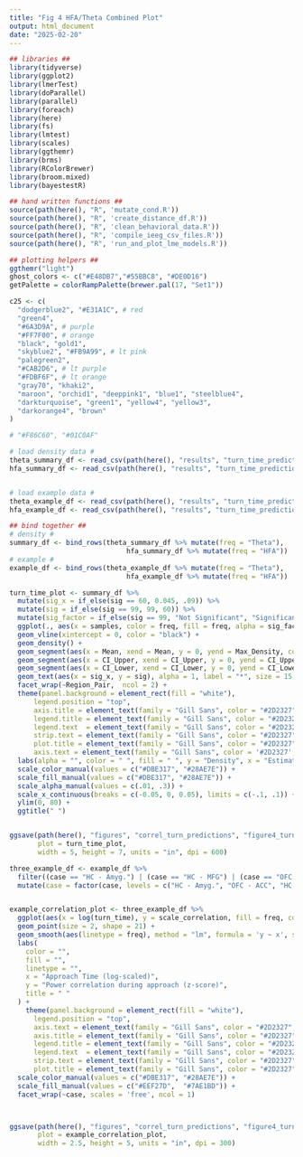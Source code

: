 ```yaml
---
title: "Fig 4 HFA/Theta Combined Plot"
output: html_document
date: "2025-02-20"
---
```


```r
## libraries ##
library(tidyverse)
library(ggplot2)
library(lmerTest)
library(doParallel)
library(parallel)
library(foreach)
library(here)
library(fs)
library(lmtest)
library(scales)
library(ggthemr)
library(brms)
library(RColorBrewer)
library(broom.mixed)
library(bayestestR)

## hand written functions ##
source(path(here(), "R", 'mutate_cond.R'))
source(path(here(), "R", 'create_distance_df.R'))
source(path(here(), "R", 'clean_behavioral_data.R'))
source(path(here(), "R", 'compile_ieeg_csv_files.R'))
source(path(here(), "R", 'run_and_plot_lme_models.R'))

## plotting helpers ##
ggthemr("light")
ghost_colors <- c("#E48DB7","#55BBC8", "#DE0D16")
getPalette = colorRampPalette(brewer.pal(17, "Set1"))

c25 <- c(
  "dodgerblue2", "#E31A1C", # red
  "green4",
  "#6A3D9A", # purple
  "#FF7F00", # orange
  "black", "gold1",
  "skyblue2", "#FB9A99", # lt pink
  "palegreen2",
  "#CAB2D6", # lt purple
  "#FDBF6F", # lt orange
  "gray70", "khaki2",
  "maroon", "orchid1", "deeppink1", "blue1", "steelblue4",
  "darkturquoise", "green1", "yellow4", "yellow3",
  "darkorange4", "brown"
)

# "#F86C60", "#01C0AF"
```


```r

# load density data #
theta_summary_df <- read_csv(path(here(), "results", "turn_time_prediction", "theta_model_results_summary_plot_df.csv"))
hfa_summary_df <- read_csv(path(here(), "results", "turn_time_prediction", "hfa_model_results_summary_plot_df.csv"))


# load example data #
theta_example_df <- read_csv(path(here(), "results", "turn_time_prediction", "theta_example_correlation_df.csv"))
hfa_example_df <- read_csv(path(here(), "results", "turn_time_prediction", "hfa_example_correlation_df.csv"))

```

```r

## bind together ##
# density #
summary_df <- bind_rows(theta_summary_df %>% mutate(freq = "Theta"),
                             hfa_summary_df %>% mutate(freq = "HFA")) 
# example #
example_df <- bind_rows(theta_example_df %>% mutate(freq = "Theta"),
                             hfa_example_df %>% mutate(freq = "HFA"))

```


```r



turn_time_plot <- summary_df %>%
  mutate(sig_x = if_else(sig == 60, 0.045, .09)) %>%
  mutate(sig = if_else(sig == 99, 99, 60)) %>%
  mutate(sig_factor = if_else(sig == 99, "Not Significant", "Significant")) %>%
  ggplot(., aes(x = samples, color = freq, fill = freq, alpha = sig_factor)) +
  geom_vline(xintercept = 0, color = "black") +
  geom_density() +
  geom_segment(aes(x = Mean, xend = Mean, y = 0, yend = Max_Density, color = freq, alpha = sig_factor), linewidth = 1, linetype = "dotdash") +
  geom_segment(aes(x = CI_Upper, xend = CI_Upper, y = 0, yend = CI_Upper_Density, color = freq, alpha = sig_factor),  linewidth = 1) +
  geom_segment(aes(x = CI_Lower, xend = CI_Lower, y = 0, yend = CI_Lower_Density, color = freq, alpha = sig_factor),  linewidth = 1) +
  geom_text(aes(x = sig_x, y = sig), alpha = 1, label = "*", size = 15, show.legend = FALSE, check_overlap = T) +
  facet_wrap(~Region_Pair,  ncol = 2) +
  theme(panel.background = element_rect(fill = "white"), 
      legend.position = "top",
      axis.title = element_text(family = "Gill Sans", color = "#2D2327", size = 13),
      legend.title = element_text(family = "Gill Sans", color = "#2D2327", size = 11),
      legend.text  = element_text(family = "Gill Sans", color = "#2D2327", size = 11),
      strip.text = element_text(family = "Gill Sans", color = "#2D2327", size = 10, face = 'bold'),
      plot.title = element_text(family = "Gill Sans", color = "#2D2327", size = 13, margin = margin(b = 5)),
      axis.text = element_text(family = "Gill Sans", color = '#2D2327', size = 9)) +
  labs(alpha = "", color = " ", fill = " ", y = "Density", x = "Estimated Beta Coefficient (a.u.)") +
  scale_color_manual(values = c("#DBE317", "#28AE7E")) +
  scale_fill_manual(values = c("#DBE317", "#28AE7E")) +
  scale_alpha_manual(values = c(.01, .3)) +
  scale_x_continuous(breaks = c(-0.05, 0, 0.05), limits = c(-.1, .1)) + 
  ylim(0, 80) + 
  ggtitle(" ")


ggsave(path(here(), "figures", "correl_turn_predictions", "figure4_turn_time_posterior_dist_combined_plot.png"), 
       plot = turn_time_plot, 
       width = 5, height = 7, units = "in", dpi = 600)

```


```r

three_example_df <- example_df %>%
  filter((case == "HC - Amyg.") | (case == "HC - MFG") | (case == "OFC - ACC") ) %>%
  mutate(case = factor(case, levels = c("HC - Amyg.", "OFC - ACC", "HC - MFG"))) 


example_correlation_plot <- three_example_df %>%
  ggplot(aes(x = log(turn_time), y = scale_correlation, fill = freq, color = freq)) +
  geom_point(size = 2, shape = 21) +
  geom_smooth(aes(linetype = freq), method = "lm", formula = 'y ~ x', se = FALSE, color = "#2D2327", size = .5) +
  labs(
    color = "",
    fill = "",
    linetype = "",
    x = "Approach Time (log-scaled)",
    y = "Power correlation during approach (z-score)",
    title = " "
  ) +
    theme(panel.background = element_rect(fill = "white"), 
      legend.position = "top",
      axis.text = element_text(family = "Gill Sans", color = "#2D2327", size = 9),
      axis.title = element_text(family = "Gill Sans", color = "#2D2327", size = 10),
      legend.title = element_text(family = "Gill Sans", color = "#2D2327", size = 10),
      legend.text  = element_text(family = "Gill Sans", color = "#2D2327", size = 10),
      strip.text = element_text(family = "Gill Sans", color = "#2D2327", size = 10, face = 'bold'),
      plot.title = element_text(family = "Gill Sans", color = "#2D2327", size = 13)) + 
  scale_color_manual(values = c("#DBE317", "#28AE7E")) +
  scale_fill_manual(values = c("#EEF27D",  "#7AE1BD")) +
  facet_wrap(~case, scales = 'free', ncol = 1)



ggsave(path(here(), "figures", "correl_turn_predictions", "figure4_turn_time_combined_example_plot.png"), 
       plot = example_correlation_plot, 
       width = 2.5, height = 5, units = "in", dpi = 300)


```





